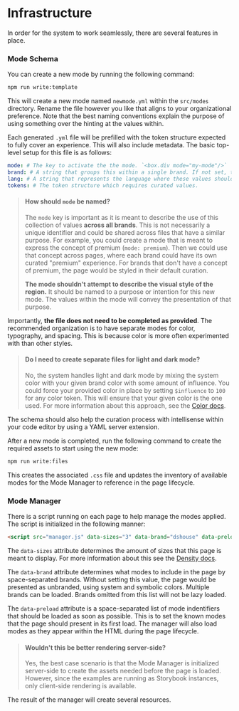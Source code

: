 
<Meta title="Foundations/Infrastructure" />

# Infrastructure

In order for the system to work seamlessly, there are several features in place.

### Mode Schema

You can create a new mode by running the following command:

```sh
npm run write:template
```

This will create a new mode named `newmode.yml` within the `src/modes` directory. Rename the file however you like that aligns to your organizational preference. Note that the best naming conventions explain the purpose of using something over the hinting at the values within.

Each generated `.yml` file will be prefilled with the token structure expected to fully cover an experience. This will also include metadata. The basic top-level setup for this file is as follows:

```yml
mode: # The key to activate the the mode. `<box.div mode="my-mode"/>`
brand: # A string that groups this within a single brand. If not set, this is considered "symbolic". See Color docs for more information.
lang: # A string that represents the language where these values should be applied. (eg., en-US) Leaving this blank will apply the mode in all locales.
tokens: # The token structure which requires curated values.
```

> #### How should `mode` be named?
>
> The `mode` key is important as it is meant to describe the use of this collection of values **across all brands**. This is not necessarily a unique identifier and could be shared across files that have a similar purpose. For example, you could create a mode that is meant to express the concept of premium (`mode: premium`). Then we could use that concept across pages, where each brand could have its own curated "premium" experience. For brands that don't have a concept of premium, the page would be styled in their default curation.
>
> **The mode shouldn't attempt to describe the visual style of the region.** It should be named to a purpose or intention for this new mode. The values within the mode will convey the presentation of that purpose.

Importantly, **the file does not need to be completed as provided**. The recommended organization is to have separate modes for color, typography, and spacing. This is because color is more often experimented with than other styles.

> #### Do I need to create separate files for light and dark mode?
>
> No, the system handles light and dark mode by mixing the system color with your given brand color with some amount of influence. You could force your provided color in place by setting `$influence` to `100` for any color token. This will ensure that your given color is the one used. For more information about this approach, see the [Color docs](/docs/foundations-color--docs).

The schema should also help the curation process with intellisense within your code editor by using a YAML server extension.

After a new mode is completed, run the following command to create the required assets to start using the new mode:

```sh
npm run write:files
```

This creates the associated `.css` file and updates the inventory of available modes for the Mode Manager to reference in the page lifecycle.

### Mode Manager

There is a script running on each page to help manage the modes applied. The script is initialized in the following manner:

```html
<script src="manager.js" data-sizes="3" data-brand="dshouse" data-preload="my-mode"></script>
```

The `data-sizes` attribute determines the amount of sizes that this page is meant to display. For more information about this see the [Density docs](/docs/foundations-density--docs).

The `data-brand` attribute determines what modes to include in the page by space-separated brands. Without setting this value, the page would be presented as unbranded, using system and symbolic colors. Multiple brands can be loaded. Brands omitted from this list will not be lazy loaded.

The `data-preload` attribute is a space-separated list of mode indentifiers that should be loaded as soon as possible. This is to set the known modes that the page should present in its first load. The manager will also load modes as they appear within the HTML during the page lifecycle.

> #### Wouldn't this be better rendering server-side?
>
> Yes, the best case scenario is that the Mode Manager is initialized server-side to create the assets needed before the page is loaded. However, since the examples are running as Storybook instances, only client-side rendering is available.

The result of the manager will create several resources. 